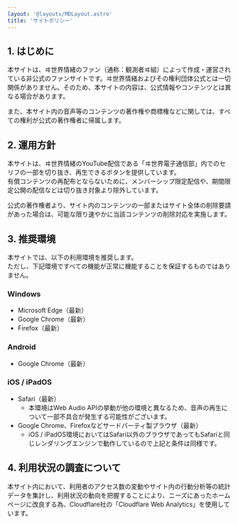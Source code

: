 ```yaml
---
layout: '@layouts/MDLayout.astro'
title: 'サイトポリシー'
---
```


## 1. はじめに

本サイトは、ヰ世界情緒のファン（通称：観測者ヰ組）によって作成・運営されている非公式のファンサイトです。ヰ世界情緒およびその権利団体公式とは一切関係がありません。そのため、本サイトの内容は、公式情報やコンテンツとは異なる場合があります。

また、本サイト内の音声等のコンテンツの著作権や商標権などに関しては、すべての権利が公式の著作権者に帰属します。

## 2. 運用方針

本サイトは、ヰ世界情緒のYouTube配信である「ヰ世界電子通信部」内でのセリフの一部を切り抜き、再生できるボタンを提供しています。  
有償コンテンツの再配布とならないために、メンバーシップ限定配信や、期間限定公開の配信などは切り抜き対象より除外しています。

公式の著作権者より、サイト内のコンテンツの一部またはサイト全体の削除要請があった場合は、可能な限り速やかに当該コンテンツの削除対応を実施します。

## 3. 推奨環境

本サイトでは、以下の利用環境を推奨します。  
ただし、下記環境ですべての機能が正常に機能することを保証するものではありません。

### Windows

- Microsoft Edge（最新）
- Google Chrome（最新）
- Firefox（最新）

### Android

- Google Chrome（最新）

### iOS / iPadOS

- Safari（最新）
  - 本環境はWeb Audio APIの挙動が他の環境と異なるため、音声の再生について一部不具合が発生する可能性がございます。
- Google Chrome、Firefoxなどサードパーティ製ブラウザ（最新）
  - iOS / iPadOS環境においてはSafari以外のブラウザであってもSafariと同じレンダリングエンジンで動作しているので上記と条件は同様です。

## 4. 利用状況の調査について

本サイト内において、利用者のアクセス数の変動やサイト内の行動分析等の統計データを集計し、利用状況の動向を把握することにより、ニーズにあったホームページに改良する為、Cloudflare社の「Cloudflare Web Analytics」を使用しています。
